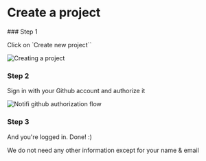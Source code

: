 # Create a project


<Steps>
### Step 1

Click on `Create new project``

![Creating a project](../../screenshots/create-project.gif)

### Step 2

Sign in with your Github account and authorize it

![Notifi github authorization flow](../../images/github-authorization.png)


### Step 3

And you're logged in. Done! :)

<Callout type="info">
  We do not need any other information except for your name & email
</Callout>

</Steps>
